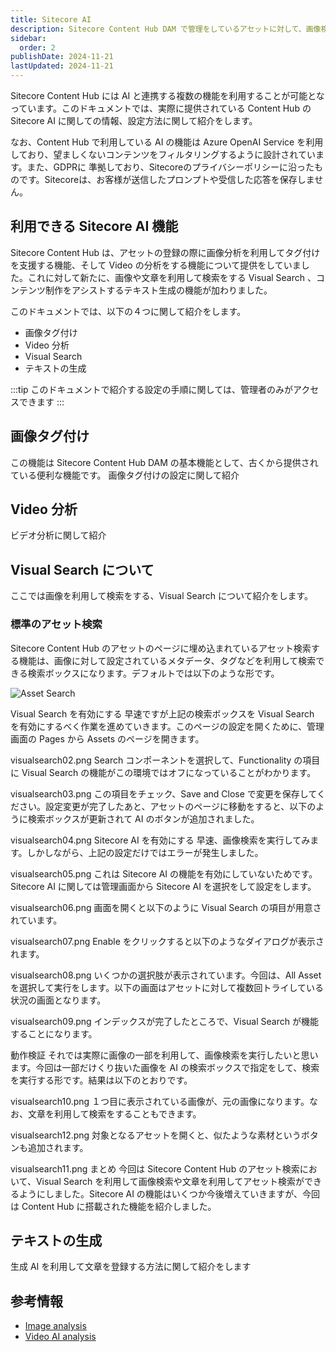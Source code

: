 ```yaml
---
title: Sitecore AI
description: Sitecore Content Hub DAM で管理をしているアセットに対して、画像検索が可能な Visual Search の機能が提供されています。今回はこの機能を有効にして、検索結果を確認していきます。
sidebar:
  order: 2
publishDate: 2024-11-21
lastUpdated: 2024-11-21
---
```



Sitecore Content Hub には AI と連携する複数の機能を利用することが可能となっています。このドキュメントでは、実際に提供されている Content Hub の Sitecore AI に関しての情報、設定方法に関して紹介をします。

なお、Content Hub で利用している AI の機能は Azure OpenAI Service を利用しており、望ましくないコンテンツをフィルタリングするように設計されています。また、GDPRに 準拠しており、Sitecoreのプライバシーポリシーに沿ったものです。Sitecoreは、お客様が送信したプロンプトや受信した応答を保存しません。

## 利用できる Sitecore AI 機能

Sitecore Content Hub は、アセットの登録の際に画像分析を利用してタグ付けを支援する機能、そして Video の分析をする機能について提供をしていました。これに対して新たに、画像や文章を利用して検索をする Visual Search 、コンテンツ制作をアシストするテキスト生成の機能が加わりました。

このドキュメントでは、以下の４つに関して紹介をします。

- 画像タグ付け
- Video 分析
- Visual Search <Badge text="新機能" variant="note" />
- テキストの生成 <Badge text="新機能" variant="note" />

:::tip
このドキュメントで紹介する設定の手順に関しては、管理者のみがアクセスできます
:::

## 画像タグ付け

この機能は Sitecore Content Hub DAM の基本機能として、古くから提供されている便利な機能です。
画像タグ付けの設定に関して紹介

## Video 分析

ビデオ分析に関して紹介

## Visual Search について

ここでは画像を利用して検索をする、Visual Search について紹介をします。

### 標準のアセット検索

Sitecore Content Hub のアセットのページに埋め込まれているアセット検索する機能は、画像に対して設定されているメタデータ、タグなどを利用して検索できる検索ボックスになります。デフォルトでは以下のような形です。

![Asset Search](../../../assets/ch/ai/visualsearch01.png)

Visual Search を有効にする
早速ですが上記の検索ボックスを Visual Search を有効にするべく作業を進めていきます。このページの設定を開くために、管理画面の Pages から Assets のページを開きます。

visualsearch02.png
Search コンポーネントを選択して、Functionality の項目に Visual Search の機能がこの環境ではオフになっていることがわかります。

visualsearch03.png
この項目をチェック、Save and Close で変更を保存してください。設定変更が完了したあと、アセットのページに移動をすると、以下のように検索ボックスが更新されて AI のボタンが追加されました。

visualsearch04.png
Sitecore AI を有効にする
早速、画像検索を実行してみます。しかしながら、上記の設定だけではエラーが発生しました。

visualsearch05.png
これは Sitecore AI の機能を有効にしていないためです。Sitecore AI に関しては管理画面から Sitecore AI を選択をして設定をします。

visualsearch06.png
画面を開くと以下のように Visual Search の項目が用意されています。

visualsearch07.png
Enable をクリックすると以下のようなダイアログが表示されます。

visualsearch08.png
いくつかの選択肢が表示されています。今回は、All Asset を選択して実行をします。以下の画面はアセットに対して複数回トライしている状況の画面となります。

visualsearch09.png
インデックスが完了したところで、Visual Search が機能することになります。

動作検証
それでは実際に画像の一部を利用して、画像検索を実行したいと思います。今回は一部だけくり抜いた画像を AI の検索ボックスで指定をして、検索を実行する形です。結果は以下のとおりです。

visualsearch10.png
１つ目に表示されている画像が、元の画像になります。なお、文章を利用して検索をすることもできます。

visualsearch12.png
対象となるアセットを開くと、似たような素材というボタンも追加されます。

visualsearch11.png
まとめ
今回は Sitecore Content Hub のアセット検索において、Visual Search を利用して画像検索や文章を利用してアセット検索ができるようにしました。Sitecore AI の機能はいくつか今後増えていきますが、今回は Content Hub に搭載された機能を紹介しました。

## テキストの生成

生成 AI を利用して文章を登録する方法に関して紹介をします

## 参考情報

- [Image analysis](https://doc.sitecore.com/ch/en/users/content-hub/image-analysis.html)
- [Video AI analysis](https://doc.sitecore.com/ch/en/users/content-hub/video-ai-analysis.html)

